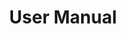---
title: "User Manual"
description: "This full User Manual provides detailed information on all aspects of Syteca, including deploying, configuring, maintaining and using the whole system including all of its component parts."
---
